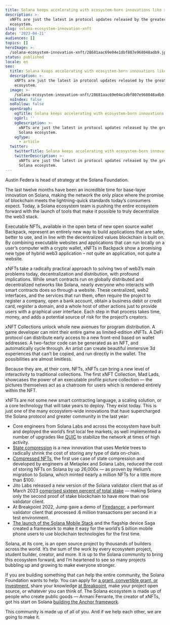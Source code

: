 ```yaml
---
title: Solana keeps accelerating with ecosystem-born innovations like xNFTs
description: >-
  xNFTs are just the latest in protocol updates released by the greater Solana
  ecosystem.
slug: solana-ecosystem-innovation-xnft
date: '2023-04-21'
audiences: []
topics: []
heroImage: >-
  /solana-ecosystem-innovation-xnft/28681aac69e04e1dbf807e968048adb9.jpg
status: published
locale: en
seo:
  title: Solana keeps accelerating with ecosystem-born innovations like xNFTs
  description: >-
    xNFTs are just the latest in protocol updates released by the greater Solana
    ecosystem.
  image: >-
    /solana-ecosystem-innovation-xnft/28681aac69e04e1dbf807e968048adb9.jpg
  noIndex: false
  noFollow: false
  openGraph:
    ogTitle: Solana keeps accelerating with ecosystem-born innovations like xNFTs
    ogUrl: ''
    ogDescription: >-
      xNFTs are just the latest in protocol updates released by the greater
      Solana ecosystem.
    ogType:
      - article
  twitter:
    twitterTitle: Solana keeps accelerating with ecosystem-born innovations like xNFTs
    twitterDescription: >-
      xNFTs are just the latest in protocol updates released by the greater
      Solana ecosystem.
---
```


Austin Federa is head of strategy at the Solana Foundation.

The last twelve months have been an incredible time for base-layer innovation on Solana, making the network the only place where the promise of blockchain meets the lightning-quick standards today’s consumers expect. Today, a Solana ecosystem team is pushing the entire ecosystem forward with the launch of tools that make it possible to truly decentralize the web3 stack.

Executable NFTs, available in the open beta of new open source wallet Backpack, represent an entirely new way to build applications that are safer, better to use, and in line with the decentralized values blockchain is built on. By combining executable websites and applications that can run locally on a user’s computer with a crypto wallet, xNFTs in Backpack show a promising new type of hybrid web3 application – not quite an application, not quite a website.

xNFTs take a radically practical approach to solving two of web3’s main problems today, decentralization and distribution, with profound implications. While smart contracts run on globally distributed and decentralized networks like Solana, nearly everyone who interacts with smart contracts does so through a website. These centralized, web2 interfaces, and the services that run them, often require the project to register a company, open a bank account, obtain a business debit or credit card, register a domain, and a whole host of other actions just to provide users with a graphical user interface. Each step in that process takes time, money, and adds a potential source of risk for the project’s creators.

xNFT Collections unlock whole new avenues for program distribution. A game developer can mint their entire game as limited-edition xNFTs. A DeFi protocol can distribute early access to a new front-end based on wallet addresses. A two-factor code can be generated as an NFT, and automatically cycle through. An artist can create beautiful immersive 3d experiences that can’t be copied, and run directly in the wallet. The possibilities are almost limitless.

Because they are, at their core, NFTs, xNFTs can bring a new level of interactivity to traditional collections. The first xNFT Collection, Mad Lads, showcases the power of an executable profile picture collection — the pictures themselves act as a chatroom for users which is rendered entirely within the NFT.

xNFTs are not some new smart contracting language, a scaling solution, or a core technology that will take years to deploy. They exist today. This is just one of the many ecosystem-wide innovations that have supercharged the Solana protocol and greater community in the last year:

-   Core engineers from Solana Labs and across the ecosystem have built and deployed the world’s first local fee markets, as well implemented a number of upgrades like [QUIC](https://solana.com/upgrades?ref=solana.ghost.io) to stabilize the network at times of high activity.
-   [State compression](https://solana.com/news/state-compression-compressed-nfts-solana?ref=solana.ghost.io) is a new innovation that uses Merkle trees to radically shrink the cost of storing any type of data on-chain.
-   [Compressed NFTs](https://solana.com/news/how-to-use-compressed-nfts-on-solana?ref=solana.ghost.io), the first use case of state compression and developed by engineers at Metaplex and Solana Labs, reduced the cost of storing NFTs on Solana by up 26,000x — as proven by Helium’s migration to Solana, which minted nearly a million NFTs for a little more than $100.
-   Jito Labs released a new version of the Solana validator client that as of March 2023 [comprised sixteen percent of total stake](https://solana.com/news/validator-health-report-march-2023?ref=solana.ghost.io) — making Solana only the second proof of stake blockchain to have more than one validator client.
-   At Breakpoint 2022, Jump gave a demo of [Firedancer](https://youtu.be/YF-7duYCK54?ref=solana.ghost.io), a performant validator client that processed .6 million transactions per second in a test environment.
-   [The launch of the Solana Mobile Stack](https://solanamobile.com/news/saga-available-new-mobile-web3-era?ref=solana.ghost.io) and the flagship device Saga created a framework to make it easy for the world’s 5 billion mobile phone users to use blockchain technologies for the first time.

Solana, at its core, is an open source project by thousands of builders across the world. It’s the sum of the work by every ecosystem project, student builder, creator, and more. It is up to the Solana community to bring this ecosystem forward, and I’m heartened to see so many projects bubbling up and growing to make everyone stronger.

If you are building something that can help the entire community, the Solana Foundation wants to help. You can apply for [a grant, convertible grant, or investment](https://solana.org/grants?ref=solana.ghost.io), share your knowledge [at Breakpoint](https://solana.org/breakpoint?ref=solana.ghost.io), make your project open source, or whatever you can think of. The Solana ecosystem is made up of people who create public goods — Armani Ferrante, the creator of xNFTs, got his start on Solana [building the Anchor framework](https://www.anchor-lang.com/?ref=solana.ghost.io).

This community is made up of all of you. And if we help each other, we are going to make it.

